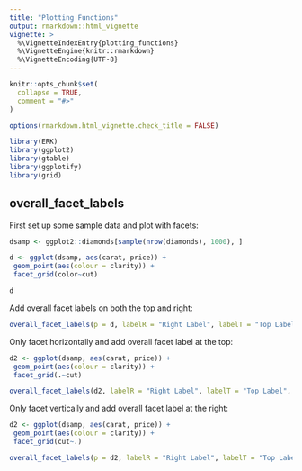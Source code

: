 ```yaml
---
title: "Plotting Functions"
output: rmarkdown::html_vignette
vignette: >
  %\VignetteIndexEntry{plotting_functions}
  %\VignetteEngine{knitr::rmarkdown}
  %\VignetteEncoding{UTF-8}
---
```


```r
knitr::opts_chunk$set(
  collapse = TRUE,
  comment = "#>"
)

options(rmarkdown.html_vignette.check_title = FALSE)
```

```r
library(ERK)
library(ggplot2)
library(gtable)
library(ggplotify)
library(grid)
```


## overall_facet_labels

First set up some sample data and plot with facets: 

```r

dsamp <- ggplot2::diamonds[sample(nrow(diamonds), 1000), ]

```

```r

d <- ggplot(dsamp, aes(carat, price)) +
 geom_point(aes(colour = clarity)) +
 facet_grid(color~cut)

d 
```

Add overall facet labels on both the top and right: 
```r

overall_facet_labels(p = d, labelR = "Right Label", labelT = "Top Label", where = "both")

```

Only facet horizontally and add overall facet label at the top: 

```r

d2 <- ggplot(dsamp, aes(carat, price)) +
 geom_point(aes(colour = clarity)) +
 facet_grid(.~cut)

overall_facet_labels(d2, labelR = "Right Label", labelT = "Top Label", where = "top")
```

Only facet vertically and add overall facet label at the right: 


```r

d2 <- ggplot(dsamp, aes(carat, price)) +
 geom_point(aes(colour = clarity)) +
 facet_grid(cut~.)

overall_facet_labels(p = d2, labelR = "Right Label", labelT = "Top Label", where = "right")

```

